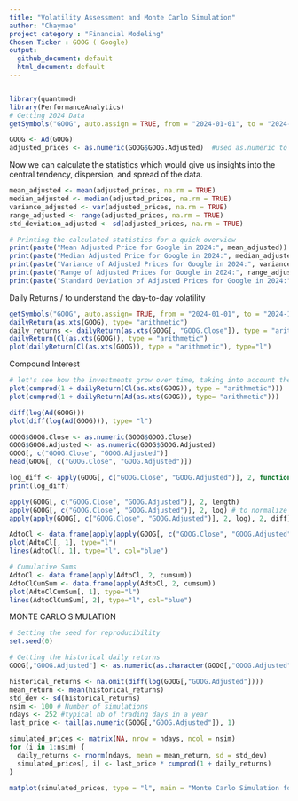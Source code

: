 ---
title: "Volatility Assessment and Monte Carlo Simulation"
author: "Chaymae"
project category : "Financial Modeling"
Chosen Ticker : GOOG ( Google)
output:
  github_document: default
  html_document: default
---

```{r setup, include=FALSE}
```


```{r}
library(quantmod)
library(PerformanceAnalytics) 
# Getting 2024 Data 
getSymbols("GOOG", auto.assign = TRUE, from = "2024-01-01", to = "2024-12-31")
```


```{r}
GOOG <- Ad(GOOG)
adjusted_prices <- as.numeric(GOOG$GOOG.Adjusted)  #used as.numeric to make sure the calculations run correctly. since we're dealing with financial data, the numbers may sometimes be stored as characters ( because of $symbol for example)
```
Now we can calculate the statistics which would give us insights into the central tendency, dispersion, and spread of the data.

```{r}

mean_adjusted <- mean(adjusted_prices, na.rm = TRUE)
median_adjusted <- median(adjusted_prices, na.rm = TRUE)
variance_adjusted <- var(adjusted_prices, na.rm = TRUE)
range_adjusted <- range(adjusted_prices, na.rm = TRUE)
std_deviation_adjusted <- sd(adjusted_prices, na.rm = TRUE)

# Printing the calculated statistics for a quick overview
print(paste("Mean Adjusted Price for Google in 2024:", mean_adjusted))
print(paste("Median Adjusted Price for Google in 2024:", median_adjusted))
print(paste("Variance of Adjusted Prices for Google in 2024:", variance_adjusted))
print(paste("Range of Adjusted Prices for Google in 2024:", range_adjusted))
print(paste("Standard Deviation of Adjusted Prices for Google in 2024:", std_deviation_adjusted))
```
Daily Returns / to understand the day-to-day volatility

```{r}
getSymbols("GOOG", auto.assign= TRUE, from = "2024-01-01", to = "2024-12-31")
dailyReturn(as.xts(GOOG), type= "arithmetic")
daily_returns <- dailyReturn(as.xts(GOOG[, "GOOG.Close"]), type = "arithmetic")
dailyReturn(Cl(as.xts(GOOG)), type = "arithmetic")
plot(dailyReturn(Cl(as.xts(GOOG)), type = "arithmetic"), type="l")
```

Compound Interest
```{r}
# let's see how the investments grow over time, taking into account the effect of compounding
plot(cumprod(1 + dailyReturn(Cl(as.xts(GOOG)), type = "arithmetic")))
plot(cumprod(1 + dailyReturn(Ad(as.xts(GOOG)), type= "arithmetic")))

diff(log(Ad(GOOG)))
plot(diff(log(Ad(GOOG))), type= "l")

GOOG$GOOG.Close <- as.numeric(GOOG$GOOG.Close)
GOOG$GOOG.Adjusted <- as.numeric(GOOG$GOOG.Adjusted)
GOOG[, c("GOOG.Close", "GOOG.Adjusted")]
head(GOOG[, c("GOOG.Close", "GOOG.Adjusted")])

log_diff <- apply(GOOG[, c("GOOG.Close", "GOOG.Adjusted")], 2, function(x) diff(log(x)))
print(log_diff)

apply(GOOG[, c("GOOG.Close", "GOOG.Adjusted")], 2, length)
apply(GOOG[, c("GOOG.Close", "GOOG.Adjusted")], 2, log) # to normalize the data
apply(apply(GOOG[, c("GOOG.Close", "GOOG.Adjusted")], 2, log), 2, diff)

AdtoCl <- data.frame(apply(apply(GOOG[, c("GOOG.Close", "GOOG.Adjusted")], 2, log), 2, diff))
plot(AdtoCl[, 1], type="l")
lines(AdtoCl[, 1], type="l", col="blue")

# Cumulative Sums
AdtoCl <- data.frame(apply(AdtoCl, 2, cumsum))
AdtoClCumSum <- data.frame(apply(AdtoCl, 2, cumsum))
plot(AdtoClCumSum[, 1], type="l")
lines(AdtoClCumSum[, 2], type="l", col="blue")
```

MONTE CARLO SIMULATION 
```{r}

# Setting the seed for reproducibility
set.seed(0)

# Getting the historical daily returns
GOOG[,"GOOG.Adjusted"] <- as.numeric(as.character(GOOG[,"GOOG.Adjusted"]))

historical_returns <- na.omit(diff(log(GOOG[,"GOOG.Adjusted"])))
mean_return <- mean(historical_returns)
std_dev <- sd(historical_returns)
nsim <- 100 # Number of simulations
ndays <- 252 #typical nb of trading days in a year
last_price <- tail(as.numeric(GOOG[,"GOOG.Adjusted"]), 1)

simulated_prices <- matrix(NA, nrow = ndays, ncol = nsim)
for (i in 1:nsim) {
  daily_returns <- rnorm(ndays, mean = mean_return, sd = std_dev)
  simulated_prices[, i] <- last_price * cumprod(1 + daily_returns)
}

matplot(simulated_prices, type = "l", main = "Monte Carlo Simulation for GOOG Stock Prices", xlab = "Day", ylab = "Price", col = rgb(0.2, 0.4, 0.6, 0.1)) #used rgb for a faded blue shadow 
```



